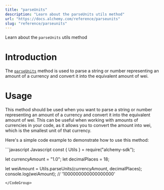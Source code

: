 ```yaml
---
title: "parseUnits"
description: "Learn about the parseUnits utils method"
url: "https://docs.alchemy.com/reference/parseunits"
slug: "reference/parseunits"
---
```


Learn about the `parseUnits` utils method

# Introduction

The [`parseUnits`](https://docs.ethers.org/v5/api/utils/display-logic/#utils-parseUnits) method is used to parse a string or number representing an amount of a currency and convert it into the equivalent amount of wei.

# Usage

This method should be used when you want to parse a string or number representing an amount of a currency and convert it into the equivalent amount of wei. This can be useful when working with amounts of currencies in your code, as it allows you to convert the amount into wei, which is the smallest unit of that currency.

Here's a simple code example to demonstrate how to use this method:

<CodeGroup>
  ```javascript Javascript
  const { Utils } = require("alchemy-sdk");

  let currencyAmount = "1.0";
  let decimalPlaces = 18;

  let weiAmount = Utils.parseUnits(currencyAmount, decimalPlaces); 
  console.log(weiAmount); // '1000000000000000000'
  ```
</CodeGroup>
